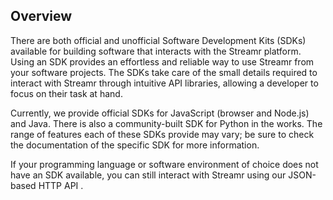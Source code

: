 

## Overview
There are both official and unofficial Software Development Kits (SDKs) available for building software that interacts
with the Streamr platform. Using an SDK provides an effortless and reliable way to use Streamr from your software
projects. The SDKs take care of the small details required to interact with Streamr through intuitive API libraries, allowing a
developer to focus on their task at hand.


Currently, we provide official SDKs for JavaScript (browser and Node.js) and Java. There is also a community-built SDK for
Python in the works. The range of features each of these SDKs provide may vary; be sure to check the documentation of
the specific SDK for more information.

If your programming language or software environment of choice does not have an SDK available, you can still interact
with Streamr using our <Link to={links.docs.api}>JSON-based HTTP API</Link> .

